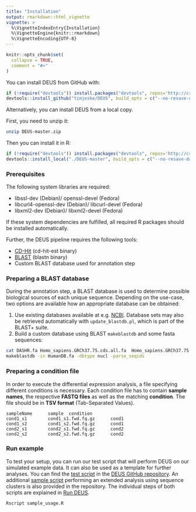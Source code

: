 ```yaml
---
title: "Installation"
output: rmarkdown::html_vignette
vignette: >
  %\VignetteIndexEntry{Installation}
  %\VignetteEngine{knitr::rmarkdown}
  %\VignetteEncoding{UTF-8}
---
```


```r
knitr::opts_chunk$set(
  collapse = TRUE,
  comment = "#>"
)
```

You can install DEUS from GitHub with:

```r
if (!require("devtools")) install.packages("devtools", repos='http://cran.us.r-project.org')
devtools::install_github("timjeske/DEUS", build_opts = c("--no-resave-data", "--no-manual"))
```

Alternatively, you can install DEUS from a local copy.

First, you need to unzip it:

```bash
unzip DEUS-master.zip
```

Then you can install it in R:

```r
if (!require("devtools")) install.packages("devtools", repos='http://cran.us.r-project.org')
devtools::install_local("./DEUS-master", build_opts = c("--no-resave-data", "--no-manual"))
```

### Prerequisites

The following system libraries are required:

* libssl-dev (Debian)/ openssl-devel (Fedora)
* libcurl4-openssl-dev (Debian)/ libcurl-devel (Fedora)
* libxml2-dev (Debian)/ libxml2-devel (Fedora)

If these system dependencies are fulfilled, all required R packages should be installed automatically.

Further, the DEUS pipeline requires the following tools:

* [CD-Hit](http://weizhongli-lab.org/cd-hit/) (cd-hit-est binary)
* [BLAST](ftp://ftp.ncbi.nlm.nih.gov/blast/executables/blast+/LATEST/) (blastn binary)
* Custom BLAST database used for annotation step


### Preparing a BLAST database
During the annotation step, a BLAST database is used to determine possible biological sources of each unique sequence. Depending on the use-case, two options are available how an appropriate database can be obtained:

1. Use existing databases available at e.g. [NCBI](ftp://ftp.ncbi.nlm.nih.gov/blast/db/). Database sets may also be retrieved automatically with `update_blastdb.pl`, which is part of the BLAST+ suite.
2. Build a custom database using BLAST `makeblastdb` and some fasta sequences:

```bash
cat DASHR.fa Homo_sapiens.GRCh37.75.cds.all.fa  Homo_sapiens.GRCh37.75.ncrna.fa > HumanDB.fa
makeblastdb -in HumanDB.fa -dbtype nucl -parse_seqids
```

### Preparing a condition file
In order to execute the differential expression analysis, a file specifying different conditions is necessary. 
Each condition file has to contain **sample names**, the respective **FASTQ files** as well as the matching **condition**. The file should be in **TSV format** (Tab-Separated Values).
```
sampleName      sample  condition
cond1_s1        cond1_s1.fwd.fq.gz      cond1
cond1_s2        cond1_s2.fwd.fq.gz      cond1
cond2_s1        cond2_s1.fwd.fq.gz      cond2
cond2_s2        cond2_s2.fwd.fq.gz      cond2
```

### Run example 
To test your setup, you can run our test script that will perform DEUS on our simulated example data. It can also be used as a template for further analyses. 
You can find the [test script](https://github.com/timjeske/DEUS/blob/master/sample_usage.R) in the [DEUS GitHub repository](https://github.com/timjeske/DEUS).
An additional [sample script](https://github.com/timjeske/DEUS/blob/master/sample_usage_withCl.R) performing an extended analysis using sequence clusters is also provided in the repository.
The individual steps of both scripts are explained in [Run DEUS](SampleUsage.html).
	
```r
Rscript sample_usage.R
```
